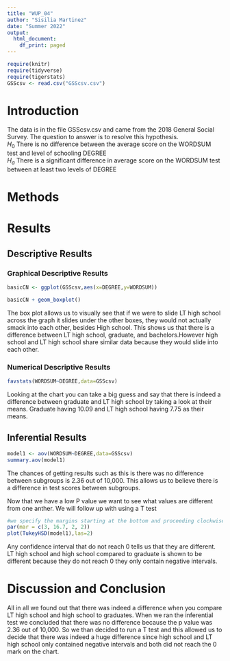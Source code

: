 ```yaml
---
title: "WUP_04"
author: "Sisilia Martinez"
date: "Summer 2022"
output:
  html_document:
    df_print: paged
---
```


```r
require(knitr)
require(tidyverse)
require(tigerstats)
GSScsv <- read.csv("GSScsv.csv")

```

# Introduction

<!--In this section you explain what you are trying to show.  Where did the data come from?  What is the research or other question you are trying to answer?!-->

The data is in the file GSScsv.csv and came from the 2018 General Social Survey.  The question to answer is to resolve this hypothesis.  
$H_0$ There is no difference between the average score on the WORDSUM test and level of schooling DEGREE  
$H_a$ There is a significant difference in average score on the WORDSUM test between at least two levels of DEGREE  

# Methods

<!--Decide on your methods:  use "variable analysis" or other appropriate descriptors.  Make sure to choose at least one graphical method and at least one numerical method.!-->

# Results

<!--Divide this section into two sub-sections:  One for your descriptive  results and one for your inferential results.!-->

## Descriptive Results

### Graphical Descriptive Results

<!--Graphical results here.  Make sure to show your code.  Provide appropriate labels for axes, giving units if possible, and provide a good title for the graph, too.  Use the graphical results to describe the patterns if any that exist in the data as focused toward the research question!-->

```r
basicCN <- ggplot(GSScsv,aes(x=DEGREE,y=WORDSUM))

basicCN + geom_boxplot()
```

The box plot allows us to visually see that if we were to slide LT high school across the graph it slides under the other boxes, they would not actually smack into each other, besides High school. This shows us that there is a difference between LT high school, graduate, and bachelors.However high school and LT high school share similar data because they would slide into each other.

### Numerical Descriptive Results

<!--Numerical results go here. Use the numerical results to describe the patterns if any that exist in the data as focused toward the research question!-->

```r
favstats(WORDSUM~DEGREE,data=GSScsv)
```

Looking at the chart you can take a big guess and say that there is indeed a difference between graduate and LT high school by taking a look at their means. Graduate having 10.09 and LT high school having 7.75 as their means.

## Inferential Results

<!--State hypothesis clearly.  Make sure your discussion of the inferential test covers all the aspects that the test output produces, such as test statistic, p-value etc.  Make a decision about the null hypothesis, explain the assumptions on which the selected test/procedure was based, and why the chosen procedure satisfys the assumptions and is appropriate to answer the research question!-->

```r
model1 <- aov(WORDSUM~DEGREE,data=GSScsv)
summary.aov(model1)
```

The chances of getting results such as this is there was no difference between subgroups is 2.36 out of 10,000. This allows us to believe there is a difference in test scores between subgroups.

Now that we have a low P value we want to see what values are different from one anther. We will follow up with using a T test

```r
#we specify the margins starting at the bottom and proceeding clockwise - thus 8.7 is the left side margin to hold the names of the factors
par(mar = c(3, 16.7, 2, 2))
plot(TukeyHSD(model1),las=2)
```

Any confidence interval that do not reach 0 tells us that they are different. LT high school and high school compared to graduate is shown to be different because they do not reach 0 they only contain negative intervals.

# Discussion and Conclusion

<!--Discussion and conclusion here.  If you found a relationship be sure to consider whether the relationship occurs because one of the variavbles causes the other, or whether they perhasps are related for some other reason.  Watch the chapter 6 videos from the GeorgeTown videos collection.!-->

All in all we found out that there was indeed a difference when you compare LT high school and high school to graduates. When we ran the inferential test we concluded that there was no difference because the p value was 2.36 out of 10,000. So we than decided to run a T test and this allowed us to decide that there was indeed a huge difference since high school and LT high school only contained negative intervals and both did not reach the 0 mark on the chart.
